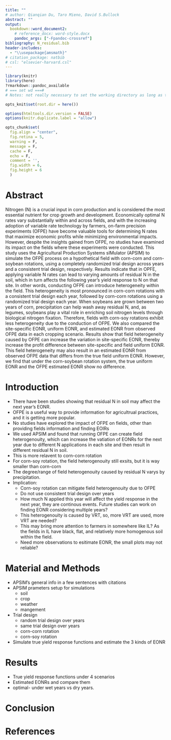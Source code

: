 ```yaml
---
title: ""
# author: Qianqian Du, Taro Mieno, David S.Bullock
abstract: ""
output:
  bookdown::word_document2:
    # reference_docx: word-style.docx
    pandoc_args: ["-Fpandoc-crossref"]
bibliography: N_residual.bib
header-includes:
  - "\\usepackage{amsmath}"
# citation_package: natbib
# csl: "elsevier-harvard.csl"
---
```


```r
library(knitr)
library(here)
?rmarkdown::pandoc_available
# === set wd ===#
# Notes: not really necessary to set the working directory as long as this Rmd file is part of an R project and the evaluation directory is set to "Project".

opts_knit$set(root.dir = here())

options(htmltools.dir.version = FALSE)
options(knitr.duplicate.label = "allow")

opts_chunk$set(
  fig.align = "center", 
  fig.retina = 5,
  warning = F, 
  message = F,
  cache = F,
  echo = F,
  comment = '', 
  fig.width = 6, 
  fig.height = 6
  )

```

# Abstract 

Nitrogen (N) is a crucial input in corn production and is considered the most essential nutrient for crop growth and development. Economically optimal N rates vary substantially within and across fields, and with the increasing adoption of variable rate technology by farmers, on-farm precision experiments (OFPE) have become valuable tools for determining N rates that maximize economic profits while minimizing environmental impacts. However, despite the insights gained from OFPE, no studies have examined its impact on the fields where these experiments were conducted. This study uses the Agricultural Production Systems sIMulator (APSIM) to simulate the OFPE process on a hypothetical field with corn-corn and corn-soybean rotations, using a completely randomized trial design across years and a consistent trial design, respectively. Results indicate that in OPFE, applying variable N rates can lead to varying amounts of residual N in the soil, which in turn affects the following year’s yield response to N on that site. In other words, conducting OFPE can introduce heterogeneity within the field. This heterogeneity is most pronounced in corn-corn rotations with a consistent trial design each year, followed by corn-corn rotations using a randomized trial design each year. When soybeans are grown between two years of corn, precipitation can help wash away residual N, and, as legumes, soybeans play a vital role in enriching soil nitrogen levels through biological nitrogen fixation. Therefore, fields with corn-soy rotations exhibit less heterogeneity due to the conduction of OFPE. We also compared the site-specific EONR, uniform EONR, and estimated EONR from observed OFPE data in each cropping scenario. Results show that field heterogeneity caused by OFPE can increase the variation in site-specific EONR, thereby increase the profit difference between site-specific and field uniform EONR. This field heterogeneity may also result in an estimated EONR from observed OFPE data that differs from the true field uniform EONR. However, we find that under the corn-soybean rotation system, the true uniform EONR and the OFPE estimated EONR show no difference.





# Introduction

 + There have been studies showing that residual N in soil may affect the next year's EONR.
 + OFPE is a useful way to provide information for agricultrual practices, and it is getting more popular.
 + No studies have explored the impact of OFPE on fields, other than providing fields information and finding EOIRs
 + We used APSIM and found that running OFPE can create field heterogenouity, which can increase the vatiation of EONRs for the next year due to different N applications in each site and then result in different residual N in soil. 
  + This is more relavent to corn-corn rotation
  + For corn-soy rotation, the field heterogenouity still exsits, but it is way smaller than corn-corn
  + The degree/range of field heterogenouity caused by residual N varys by precipitation.
+ Implication: 
  + Corn-soy rotation can mitigate field heterogenouity due to OFPE
  + Do not use consistent trial design over years
  + How much N applied this year will affect the yield response in the next year, they are continous events. Future studies can work on finding EONR considering multiple years? 
  + This heterogenouity is caused by VRT, so, more VRT are used, more VRT are needed? 
  + This may bring more attention to farmers in somewhere like IL? As the fields in IL have black, flat, and relatively more homogenous soil within the field. 
  + Need more observations to esitimate EONR, the small plots may not reliable? 



# Material and Methods

+ APSIM's general info in a few sentences with citations
+ APSIM prameters setup for simulations
  + soil
  + crop
  + weather
  + mangement
+ Trial design 
  + random trial design over years
  + same trial design over years
  + corn-corn rotation 
  + corn-soy rotation
+ Simulate true yield response functions and estimate the 3 kinds of EONR


# Results

+ True yield response functions under 4 scenarios
+ Estimated EONRs and compare them
+ optimal- under wet years vs dry years.


# Conclusion 






# References {-}

<div id="refs"></div>

















